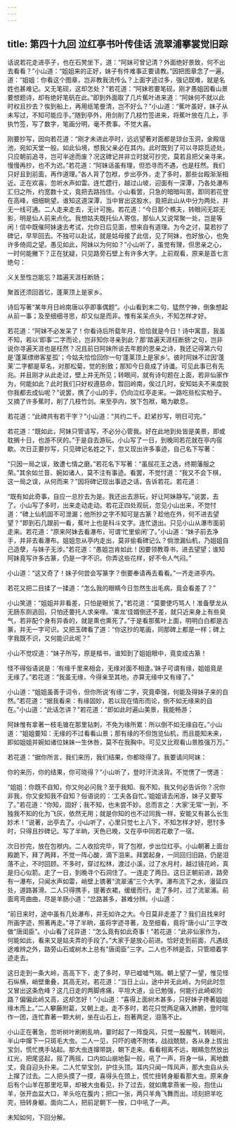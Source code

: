 ```yaml
---
---
---
```

title: 第四十九回 泣红亭书叶传佳话 流翠浦搴裳觉旧踪
---



话说若花走进亭子，也在石凳坐下，道：“阿妹可曾记清？外面绝好景致，何不出去看看？”小山道：“姐姐来的正好，妹子有件难事正要请教。”因把图章念了一遍，道：“姐姐：你看这个图章，岂非教我流传么？上面字迹过多，强记既难，就是名姓也甚难记。又无笔砚，这却怎处？”若花道：“阿妹若要笔砚，刚才愚姐因看山景要想题诗，却有绝好笔矾在此。”即到外面取了几片蕉叶进来道：“阿妹何不就以此时权且抄去？俟到船上，再用纸笔誊清，岂不好么？”小山道：“蕉叶虽好，妹子从未写过，不知可能应手。”随到亭外，用剑削了几枝竹签进来，将蕉叶放在几上，手执竹签，写了数字，笔画分明，毫不费事。不觉大喜。

刚要抄写，因向若花道：“刚才未进此亭时，远远望著对面都是琼台玉洞，金殿瑶池，宛如天堂一般。如此仙境，想我父亲必在其内。此时既到了可以寻踪觅迹处，只应朝前追寻，岂可半途而废？况这碑记并非立时就可抄完，莫若且把父亲寻来，慢慢再抄，也不为迟。”若花道：“阿妹话虽有理，但恐寻而不遇，也是枉然。我们只好且到前面，再作道理。”各人背了包袱，步出亭外，走了多时，那些台殿渐渐相近。正在欢喜，忽听水声如雷。连忙趱行，越过山坡，迎面有一深潭，乃各处瀑布汇归之所，约宽数十丈，竟把去路挡住。小山看罢，只急的暗暗叫苦。即同若花登在高峰，细细眺望。谁知这道深潭，当中冒出这股水，竟把此山从中分为两处，并无一线可通。二人走来走去，无计可施。若花道：“今日那个樵夫，转眼间无踪无影，明是仙人前来点化。我想姑夫既托仙人寄信，那仙人又说常聚一处，岂是等闲！信中既催阿妹速去考试，允你日后见面，想来自有道理。为今之讨，莫若抄了碑记，早早回去。不独可以赴试，就是姑母接了此信，见了阿妹，也好放心，也免许多倚闾之望。愚见如此，阿妹以为何如？”小山听了，虽觉有理，但思亲之心，一时何能撇下？正在犹疑，只见路旁石壁上有许多大字。上前观看，原来是首七言绝句：

义关至性岂能忘？踏遍天涯枉断肠；

聚首还须回首忆，蓬莱顶上是家乡。

诗后写著“某年月日岭南唐以亭即事偶题”。小山看到末二句，猛然宁神，倒象想起从前一事；及至细细寻思，却又似是而非。惟有呆呆点头，不知怎样才好。

若花道：“阿妹不必发呆了！你看诗后所载年月，恰恰就是今日！诗中寓意，我虽不知，若以‘即事’二字而论，岂非知你寻亲到此？那‘踏遍天涯枉断肠’之句，岂非说你寻遍天涯也是枉然？况且前日阿妹所谈去年题的思亲之诗，我还记得第六句是‘蓬莱缥缈客星孤’；今姑夫恰恰回你一句‘蓬莱顶上是家乡’。彼时阿妹不过因‘蓬莱’二字都是草名，对那松菊，觉的别致；那知今日竟成了诗谶。可见此事已有先兆。并且刚才从此走过，壁上并无所见；转眼间，就有诗句题在上面，若非仙家作为，何能如此？此时我们只好权遵慈命，暂回岭南，俟过几时，安知姑夫不来度脱你我都去成仙呢？”说罢，携了小山的手，仍向泣红亭走来。一路吃些松实柏子。又摘了许多蕉时，削了几枝竹剑。来至亭内，放下包袱，略为歇息。

若花道：“此碑共有若干字？”小山道：“共约二千。赶紧抄写，明日可完。”

若花道：“既如此，阿妹只管请写，不必分心管我。好在此地到处皆是美景，即或耽搁十日，也游不厌的。”于是自去游玩。小山写了一日，到晚同若花就在亭内宿歇。次日正要抄写，只见碑记名姓之下，忽又现出许多事迹，自己名下写著：

“只因一局之误，致遭七情之磨。”若花名下写著：“虽屈花王之选，终期藩服之荣。”其余如兰音、婉如诸人，莫不注有事迹。看罢，不觉忖道：“我又不会下棋，这一局之误，从何而来？”因将碑记现出事迹之话，告诉若花。若花道：

“既有如此奇事，自应一总抄去为是。我还出去游玩，好让阿妹静写。”说罢，去了。小山写了多时，出来走动走动。若花正四处观玩，忽见小山出来，不觉忖道：“碑上仙机固不可泄漏；他所抄之字不知可是古篆？趁他在外，何不进去望望？”即到石几跟前一看，蕉叶上也是科斗文字。连忙退出。只见小山从瀑市面前走来。若花道：“原来阿妹去看瀑布，可谓‘忙里偷闲’了。”小山道：“妹子前去净手，并非去看瀑布。姐姐忽从亭内走出，莫非偷看碑记么？倘泄漏仙机，乃姐姐自己造孽，与妹子无涉。”若花道：“愚姐岂肯如此！因要领教尊书，进去望望；谁知阿妹竟写许多古篆，仍是一字不识。你弄这些花样，好不令人气闷。”

小山道：“这又奇了！妹子何尝会写篆字？倒要奉请再去看看。”一齐走进亭内。

若花又把二目揉了一揉道：“怎么我的眼睛今日忽然生出毛病，竟会看差了？”

小山笑道：“姐姐并非看差，只怕是眼贫了。”若花道：“莫要使巧骂人！准备孽龙从无肠东厕逃回，只怕还要托人求亲哩。‘乘龙’佳婿倒还不差，就只近来身上有些臭气，若非配个身有异香的，就是熏也熏死了。”于是看那蕉叶上面，明明白白都是古篆，并无一字可识。又把玉碑看了道：“你这抄的笔画，同那碑上都是一样；碑上字我既不识，又何能识此呢？”

小山不觉叹道：“妹子所写，原是楷书，谁知到了姐姐眼中，竟变成古篆！

怪不得俗语说是：‘有缘千里来相会，无缘对面不相逢。’妹子可谓有缘，姐姐竟是无缘了。”若花道：“我虽无缘，今得亲至其地，亦算无缘中又有缘了。”

小山道：“姐姐虽善于词令，但你所说‘有缘’二字，究竟牵强，何能及得妹子来的自然。”若花道：“据我看来：有缘固妙，若以现在情形而论，倒不如无缘来的自在。”小山道：“此话怎讲？”若花道：“即如此时遍山美景，我能畅游；

阿妹惟有拿著一枝毛锥在那里钻刺，不免为缘所累：所以倒不如无缘自在。”小山道：“姐姐要知：无缘的不过看看山景；那有缘的不但饱览仙机，而且能知未来，即如姐姐并婉如诸位妹妹一生休咎，莫不在我胸中。可见又比观看山景胜强万万。”

若花道：“据你所言，我们来历，我们结果，你都晓得了。我要请问阿妹：

你的来历，你的结果，你可晓得？”小山听了，登时汗流浃背。不觉愣了一愣道：

“姐姐：你既不自知，你又何必问我？至于我知、我不知，我又何必告诉你？况你非我，你又安知我不自知？俗语说的：‘工夫各自忙。’姐姐请去闲游，妹子又要写了。”若花道：“你知，固好；我不知，也未尝不妙。总而言之：大家‘无常’一到，不独我不知的化为飞灰，依然无用；就是你知的也不过同我一样，安能又有甚么长生妙术！”说著，出亭去了。小山听了，心里只觉七上八下，不知怎样才好，思忖多时，只得且抄碑记。写了半晌，天色已晚，又在亭中同若花歇了一宿。

次日抄完，放在包袱内。二人收拾完毕，背了包袱，步出位红亭。小山朝著上面台殿跪下，拜了两拜，不觉一阵心酸，滴下泪来。拜罢起身，一同回归旧路，仍是泪落不止，不时回顾。不多时，穿过松林，渡过小溪，过了水月村，越过镜花岭，真是归心似箭。走了一日，到晚寻个石洞住了。一连走了两日。这日正朝前进，路旁有一瀑布，只闻水声如雷，峭壁上镌著“流翠浦”三个大字。瀑布流下之水，漫延四处，道路甚滑。二人只得携手，提著衣裙，缓缓而行。走了多时，过了流翠浦。前面弯弯曲曲，尽是羊肠小道：“岔路甚多，甚难分辨。小山道：

“前日来时，途中虽有几处瀑布，并无如许之大。今日莫非走差了？我们且找来时所画字迹，照著再走。”寻了半晌，虽将字迹寻著，及至细看，竟将“唐小山”三字改做“唐闺臣”。小山看了诧异道：“怎么竟有如此奇事！”若花道：“此非仙家作为，何能如此，看来又是姑夫弄的手段了。”大家于是放心前进。恰好走到前面，凡遇歧途难辨之外，路旁山石或树木上总有“唐闺臣”三字。二人也不辨是否，只管顺着字迹走去。

这日走到一条大岭，高高下下，走了多时，早已嘘嘘气喘。朝上望了一望，惟见怪石纵横，峭壁重叠，其高无对。若花道：“当日上山，途中并无此岭，为何此时忽又冒出这条危峰？这几日走的两脚疼痛，平坦大道，业已勉强，何能行此崎岖险路？偏偏此岭又高，这却怎好！”小山道：“喜得上面树木甚多，只好妹子搀著姐姐缘木而上。”二人攀藤附葛，又朝上走。走不多时，若花只觉两足痛入肺腑，登时喘作一团，连忙靠著一颗大树，坐在山石上，抱著两足，泪落不止。

小山正在著急，忽听树叶刷刷乱响，霎时起了一阵旋风，只觉一股腥气，转眼间，半山中撺下一只斑毛大虫。二人一见，只吓的魂不附体，战战兢兢，各从身上拔出宝剑，慌忙携手站起。那大虫连撺带跳，朝下走来。看看相离不远，眼睛忽然放出红光，把尾竖起，摇了两摇，口内如山崩地裂一般，吼了一声，将身一纵，离地数丈，竟自迎头扑来。二人忙举宝剑，护住头顶。耳内只闻一阵风声，那大虫自从头上撺了过去。二人把头摸了一摸，喜得头在颈上，慌忙扭转身躯看那大虫。原来身后有个山羊在那里吃草，却被大虫看见，扑了过去，就如鹰拿燕雀一般，抱住山羊，张开血盆大口，羊头吃在腹内；把口一张，两只羊角飞舞而出。顷刻把羊吃完，扭转身躯。面向二人，把前足朝下一按，口中吼了一声。

未知如何，下回分解。